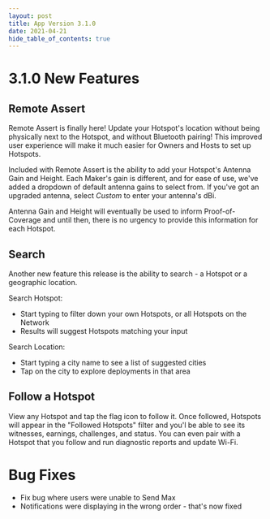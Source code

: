 ```yaml
---
layout: post
title: App Version 3.1.0
date: 2021-04-21
hide_table_of_contents: true
---
```


# 3.1.0 New Features

## Remote Assert

Remote Assert is finally here! Update your Hotspot's location without being physically next to the
Hotspot, and without Bluetooth pairing! This improved user experience will make it much easier for
Owners and Hosts to set up Hotspots.

<!--truncate-->

Included with Remote Assert is the ability to add your Hotspot's Antenna Gain and Height. Each
Maker's gain is different, and for ease of use, we've added a dropdown of default antenna gains to
select from. If you've got an upgraded antenna, select _Custom_ to enter your antenna's dBi.

Antenna Gain and Height will eventually be used to inform Proof-of-Coverage and until then, there is
no urgency to provide this information for each Hotspot.

## Search

Another new feature this release is the ability to search - a Hotspot or a geographic location.

Search Hotspot:

- Start typing to filter down your own Hotspots, or all Hotspots on the Network
- Results will suggest Hotspots matching your input

Search Location:

- Start typing a city name to see a list of suggested cities
- Tap on the city to explore deployments in that area

## Follow a Hotspot

View any Hotspot and tap the flag icon to follow it. Once followed, Hotspots will appear in the
"Followed Hotspots" filter and you'l be able to see its witnesses, earnings, challenges, and status.
You can even pair with a Hotspot that you follow and run diagnostic reports and update Wi-Fi.

# Bug Fixes

- Fix bug where users were unable to Send Max
- Notifications were displaying in the wrong order - that's now fixed
